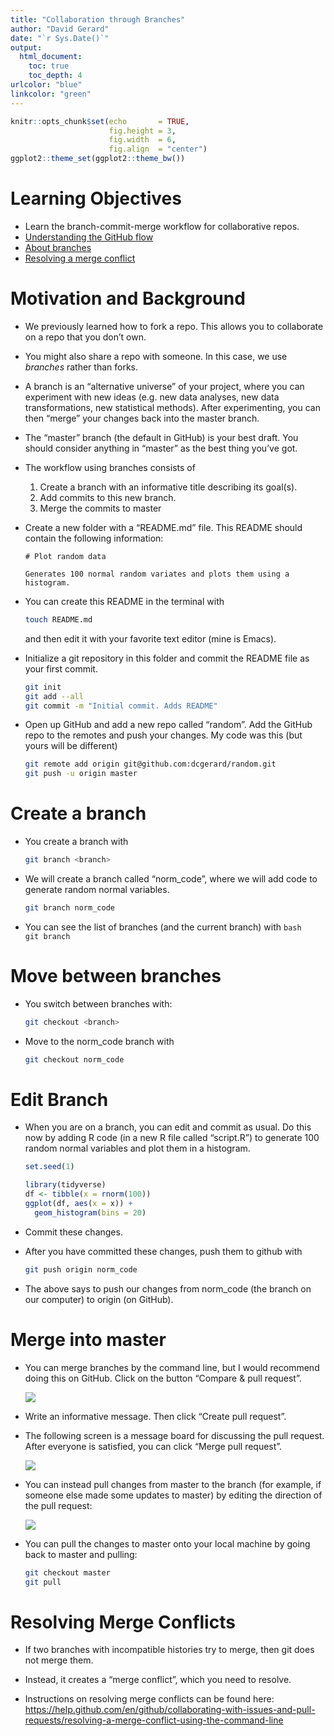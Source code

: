 ```yaml
---
title: "Collaboration through Branches"
author: "David Gerard"
date: "`r Sys.Date()`"
output: 
  html_document:
    toc: true
    toc_depth: 4
urlcolor: "blue"
linkcolor: "green"
---
```



```r
knitr::opts_chunk$set(echo       = TRUE, 
                      fig.height = 3, 
                      fig.width  = 6,
                      fig.align  = "center")
ggplot2::theme_set(ggplot2::theme_bw())
```

# Learning Objectives

- Learn the branch-commit-merge workflow for collaborative repos.
- [Understanding the GitHub flow](https://guides.github.com/introduction/flow/)
- [About branches](https://help.github.com/en/github/collaborating-with-issues-and-pull-requests/about-branches)
- [Resolving a merge conflict](https://help.github.com/en/github/collaborating-with-issues-and-pull-requests/resolving-a-merge-conflict-using-the-command-line)

# Motivation and Background

- We previously learned how to fork a repo. This allows you to collaborate on a repo that you don't own.

- You might also share a repo with someone. In this case, we use *branches* rather than forks.
  
- A branch is an "alternative universe" of your project, where you can experiment with new ideas (e.g. new data analyses, new data transformations, new statistical methods). After experimenting, you can then "merge" your changes back into the master branch.
  
- The "master" branch (the default in GitHub) is your best draft. You should consider anything in "master" as the best thing you've got.
  
- The workflow using branches consists of
    1. Create a branch with an informative title describing its goal(s).
    2. Add commits to this new branch.
    3. Merge the commits to master
    
- Create a new folder with a "README.md" file. This README should contain the
  following information:
  
    ```
    # Plot random data
    
    Generates 100 normal random variates and plots them using a histogram.
    ```
    
- You can create this README in the terminal with

    ```bash
    touch README.md
    ```
    
    and then edit it with your favorite text editor (mine is Emacs).

- Initialize a git repository in this folder and commit the README file
  as your first commit.
  
    ```bash
    git init
    git add --all
    git commit -m "Initial commit. Adds README"
    ```
  
- Open up GitHub and add a new repo called "random". Add the GitHub
  repo to the remotes and push your changes. My code was this (but yours
  will be different)
  
    ```bash
    git remote add origin git@github.com:dcgerard/random.git
    git push -u origin master
    ```
  
# Create a branch

- You create a branch with

    ```bash
    git branch <branch>
    ```
    
- We will create a branch called "norm_code", where we will add code to generate
  random normal variables.

    ```bash
    git branch norm_code
    ```

- You can see the list of branches (and the current branch) with
    ```bash
    git branch
    ```

# Move between branches

- You switch between branches with:

    ```bash
    git checkout <branch>
    ```
    
- Move to the norm_code branch with

    ```bash
    git checkout norm_code
    ```


# Edit Branch

- When you are on a branch, you can edit and commit as usual. Do this
  now by adding R code (in a new R file called "script.R") 
  to generate 100 random normal variables and plot
  them in a histogram.
  
    ```r
    set.seed(1)
    ```
      
    ```r
    library(tidyverse)
    df <- tibble(x = rnorm(100))
    ggplot(df, aes(x = x)) +
      geom_histogram(bins = 20)
    ```
  
- Commit these changes.

- After you have committed these changes, push them to github with

    ```bash
    git push origin norm_code
    ```
    
- The above says to push our changes from norm_code (the branch on our computer)
  to origin (on GitHub).

# Merge into master

- You can merge branches by the command line, but I would recommend
  doing this on GitHub. Click on the button "Compare & pull request".
  
    ![](./01_figs/pull1.png)\

- Write an informative message. Then click "Create pull request".

- The following screen is a message board for discussing the pull request.
  After everyone is satisfied, you can click "Merge pull request".
    
    ![](./01_figs/pull3.png)\
    
- You can instead pull changes from master to the branch (for example, if
  someone else made some updates to master) by editing the direction
  of the pull request:
  
    ![](./01_figs/pull2.png)\
    
- You can pull the changes to master onto your local machine by going back
  to master and pulling:

    ```bash
    git checkout master
    git pull
    ```


# Resolving Merge Conflicts

- If two branches with incompatible histories try to merge, 
  then git does not merge them.

- Instead, it creates a "merge conflict", which you need to resolve.

- Instructions on resolving merge conflicts can be found here:
  <https://help.github.com/en/github/collaborating-with-issues-and-pull-requests/resolving-a-merge-conflict-using-the-command-line>
